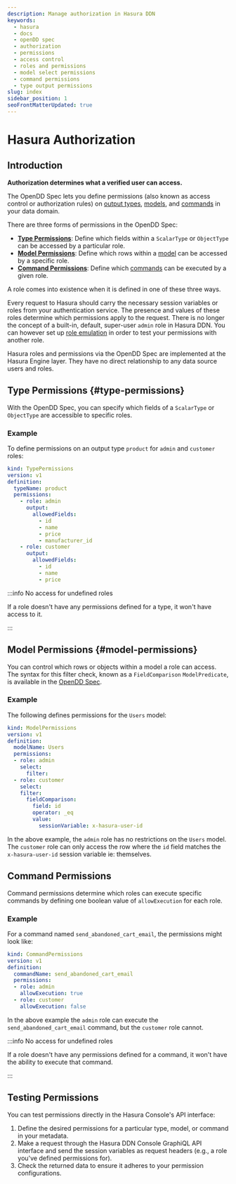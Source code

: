 ```yaml
---
description: Manage authorization in Hasura DDN
keywords:
  - hasura
  - docs
  - openDD spec
  - authorization
  - permissions
  - access control
  - roles and permissions
  - model select permissions
  - command permissions
  - type output permissions
slug: index
sidebar_position: 1
seoFrontMatterUpdated: true
---
```


# Hasura Authorization

## Introduction

**Authorization determines what a verified user can access.**

The OpenDD Spec lets you define permissions (also known as access control or authorization rules) on
[output types](/data-domain-modeling/types.mdx), [models](/data-domain-modeling/models.mdx), and
[commands](/data-domain-modeling/commands.mdx) in your data domain.

There are three forms of permissions in the OpenDD Spec:

- [**Type Permissions**](#type-permissions): Define which fields within a `ScalarType` or `ObjectType` can
be accessed by a particular role.
- [**Model Permissions**](#model-permissions): Define which rows within a
[model](/data-domain-modeling/models.mdx) can be accessed by a specific role.
- [**Command Permissions**](#command-permissions): Define which [commands](/data-domain-modeling/commands.mdx) can be
executed by a given role.

A role comes into existence when it is defined in one of these three ways.

Every request to Hasura should carry the necessary session variables or roles from your authentication service. The
presence and values of these roles determine which permissions apply to the request. There is no longer the concept
of a built-in, default, super-user `admin` role in Hasura DDN. You can however set up
[role emulation](/auth/authentication/role-emulation.mdx) in order to test your permissions with another role.

Hasura roles and permissions via the OpenDD Spec are implemented at the Hasura Engine layer. They have no direct
relationship to any data source users and roles.

## Type Permissions {#type-permissions}

With the OpenDD Spec, you can specify which fields of a `ScalarType` or `ObjectType` are accessible to specific roles.

### Example

To define permissions on an output type `product` for `admin` and `customer` roles:

```yaml
kind: TypePermissions
version: v1
definition:
  typeName: product
  permissions:
    - role: admin
      output:
        allowedFields:
          - id
          - name
          - price
          - manufacturer_id
    - role: customer
      output:
        allowedFields:
          - id
          - name
          - price
```

:::info No access for undefined roles

If a role doesn't have any permissions defined for a type, it won't have access to it.

:::

## Model Permissions {#model-permissions}

You can control which rows or objects within a model a role can access. The syntax for this filter check, known as a
`FieldComparison` `ModelPredicate`, is available in the
[OpenDD Spec](/data-domain-modeling/common-syntax.mdx#modelpredicate).

### Example

The following defines permissions for the `Users` model:

```yaml
kind: ModelPermissions
version: v1
definition:
  modelName: Users
  permissions:
  - role: admin
    select:
      filter:
  - role: customer
    select:
    filter:
      fieldComparison:
        field: id
        operator: _eq
        value:
          sessionVariable: x-hasura-user-id
```

In the above example, the `admin` role has no restrictions on the `Users` model. The `customer` role can only access the
row where the `id` field matches the `x-hasura-user-id` session variable ie: themselves.

## Command Permissions

Command permissions determine which roles can execute specific commands by defining one boolean value of
`allowExecution` for each role.

### Example

For a command named `send_abandoned_cart_email`, the permissions might look like:

```yaml
kind: CommandPermissions
version: v1
definition:
  commandName: send_abandoned_cart_email
  permissions:
  - role: admin
    allowExecution: true
  - role: customer
    allowExecution: false
```

In the above example the `admin` role can execute the `send_abandoned_cart_email` command, but the `customer` role
cannot.

:::info No access for undefined roles

If a role doesn't have any permissions defined for a command, it won't have the ability to execute that command.

:::

## Testing Permissions

You can test permissions directly in the Hasura Console's API interface:

1. Define the desired permissions for a particular type, model, or command in your metadata.
2. Make a request through the Hasura DDN Console GraphiQL API interface and send the session variables as request
   headers (e.g., a role you've defined permissions for).
3. Check the returned data to ensure it adheres to your permission configurations.